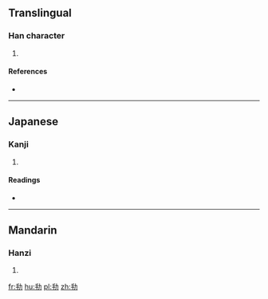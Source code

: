 ==Translingual==

===Han character===
{{Han char|rn=19|rad=力|as=04|sn=6|four=|canj=QKS,XQKS|ids=⿰手力}}

# {{defn|Han|sort=力04}}

====References====
* {{Han ref|kx=0146.240|dkj=02309|dj=0330.130|hdz=10367.060|uh=52A7|ud=21159}}

----

==Japanese==

===Kanji===
{{ja-kanji|grade=|rs=力04}}

# {{defn|lang=ja|sort=力04}}

====Readings====
* {{ja-readings|on=[[し]] (shi)|kun=[[かたい]] (katai)}}

----

==Mandarin==

===Hanzi===
{{cmn-hanzi|pin=[[zhǐ]] ([[zhi3]])|wg=chih<sup>3</sup>}}

# {{defn|lang=cmn|sort=力04}}

[[fr:劧]]
[[hu:劧]]
[[pl:劧]]
[[zh:劧]]